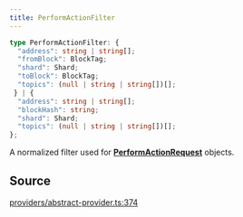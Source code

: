 ```yaml
---
title: PerformActionFilter
---
```


```ts
type PerformActionFilter: {
  "address": string | string[];
  "fromBlock": BlockTag;
  "shard": Shard;
  "toBlock": BlockTag;
  "topics": (null | string | string[])[];
 } | {
  "address": string | string[];
  "blockHash": string;
  "shard": Shard;
  "topics": (null | string | string[])[];
};
```

A normalized filter used for [**PerformActionRequest**](/content/type-aliases/PerformActionRequest) objects.

## Source

[providers/abstract-provider.ts:374](https://github.com/dominant-strategies/quais.js/blob/751386e3ad6372322a3c76548f56b903bfed1896/src/providers/abstract-provider.ts#L374)
